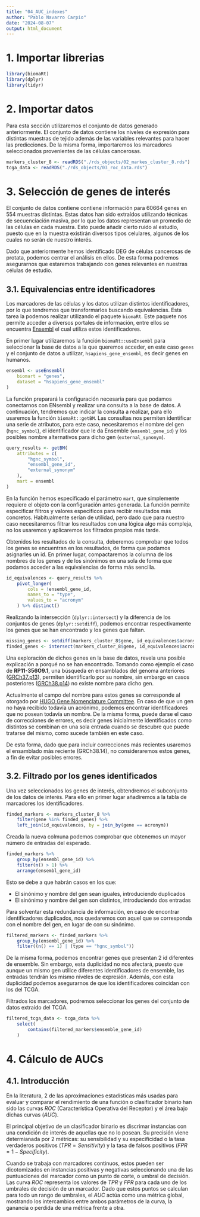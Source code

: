 ```yaml
---
title: "04_AUC_indexes"
author: "Pablo Navarro Carpio"
date: "2024-08-07"
output: html_document
---
```


# 1. Importar librerias

```r
library(biomaRt)
library(dplyr)
library(tidyr)
```

# 2. Importar datos

Para esta sección utilizaremos el conjunto de datos generado anteriormente. El conjunto de datos contiene los niveles de expresión para distintas muestras de tejido además de las variables relevantes para hacer las predicciones. De la misma forma, importaremos los marcadores seleccionados provenientes de las células cancerosas.

```r
markers_cluster_8 <- readRDS("./rds_objects/02_markes_cluster_8.rds")
tcga_data <- readRDS("./rds_objects/03_roc_data.rds")
```

# 3. Selección de genes de interés

El conjunto de datos contiene contiene información para 60664 genes en 554 muestras distintas. Estas datos han sido extraídos utilizando técnicas de secuenciación masiva, por lo que los datos representan un promedio de las células en cada muestra. Esto puede añadir cierto ruido al estudio, puesto que en la muestra existirán diversos tipos celulares, algunos de los cuales no serán de nuestro interés.

Dado que anteriormente hemos identificado DEG de células cancerosas de protata, podemos centrar el análisis en ellos. De esta forma podremos asegurarnos que estaremos trabajando con genes relevantes en nuestras células de estudio.

## 3.1. Equivalencias entre identificadores

Los marcadores de las células y los datos utilizan distintos identificadores, por lo que tendremos que transformarlos buscando equivalencias. Esta tarea la podemos realizar utilizando el paquete `biomaRt`. Este paquete nos permite acceder a diversos portales de información, entre ellos se encuentra [Ensembl](https://www.ensembl.org/index.html) el cual utiliza estos identificadores.

En primer lugar utilizaremos la función `biomaRt::useEnsembl` para seleccionar la base de datos a la que queremos acceder, en este caso `genes` y el conjunto de datos a utilizar, `hsapiens_gene_ensembl`, es decir genes en humanos.

```r
ensembl <- useEnsembl(
    biomart = "genes",
    dataset = "hsapiens_gene_ensembl"
)
```

La función preparará la configuración necesaria para que podamos conectarnos con ENsembl y realizar una consulta a la base de datos. A continuación, tendremos que indicar la consulta a realizar, para ello usaremos la función `biomaRt::getBM`. Las consultas nos permiten identificar una serie de atributos, para este caso, necesitaremos el nombre del gen (`hgnc_symbol`), el identificador que le da Ensemble (`ensembl_gene_id`) y los posibles nombre alternativos para dicho gen (`external_synonym`).

```r
query_results <- getBM(
    attributes = c(
        "hgnc_symbol",
        "ensembl_gene_id",
        "external_synonym"
    ),
    mart = ensembl
)
```

En la función hemos especificado el parámetro `mart`, que simplemente requiere el objeto con la configuración antes generada. La función permite especificar filtros y valores especificos para recibir resultados más concretos. Habitualmente serían de utilidad, pero dado que para nuestro caso necesitaremos filtrar los resultados con una lógica algo más compleja, no los usaremos y aplicaremos los filtrados propios más tarde.

Obtenidos los resultados de la consulta, deberemos comprobar que todos los genes se encuentran en los resultados, de forma que podamos asignarles un id. En primer lugar, compactaremos la columna de los nombres de los genes y de los sinónimos en una sola de forma que podamos acceder a las equivalencias de forma más sencilla.

```r
id_equivalences <- query_results %>%
    pivot_longer(
        cols = !ensembl_gene_id,
        names_to = "type",
        values_to = "acronym"
    ) %>% distinct()
```

Realizando la intersección (`dplyr::intersect`) y la diferencia de los conjuntos de genes (`dplyr::setdiff`), podemos encontrar respectivamente los genes que se han encontrado y los genes que faltan.

```r
missing_genes <- setdiff(markers_cluster_8$gene, id_equivalences$acronym)
finded_genes <- intersect(markers_cluster_8$gene, id_equivalences$acronym)
```

Una exploración de dichos genes en la base de datos, revela una posible explicación a porqué no se han encontrado. Tomando como ejemplo el caso de **RP11-356O9.1**, una búsqueda en ensamblados del genoma anteriores ([GRCh37.p13](https://grch37.ensembl.org/Homo_sapiens/Gene/Summary?db=core;g=ENSG00000258414;r=14:38033252-38048330;t=ENST00000554829)), permiten identificarlo por su nombre, sin embargo en casos posteriores ([GRCh38.p14](https://www.ensembl.org/Homo_sapiens/Gene/Idhistory?g=ENSG00000258414)) no existe nombre para dicho gen.

Actualmente el campo del nombre para estos genes se corresponde al otorgado por [HUGO Gene Nomenclature Committee](https://www.genenames.org/). En caso de que un gen no haya recibido todavía un acrónimo, podemos encontrar identificadores que no posean todavía un nombre. De la misma forma, puede darse el caso de correcciones de errores, es decir genes inicialmente identificados como distintos se combinan en una sola entrada cuando se descubre que puede tratarse del mismo, como sucede también en este caso.

De esta forma, dado que para incluir correcciones más recientes usaremos el ensamblado más reciente (GRCh38.14), no consideraremos estos genes, a fin de evitar posibles errores.

## 3.2. Filtrado por los genes identificados

Una vez seleccionados los genes de interés, obtendremos el subconjunto de los datos de interés. Para ello en primer lugar añadiremos a la tabla de marcadores los identificadores.

```r
finded_markers <- markers_cluster_8 %>%
    filter(gene %in% finded_genes) %>%
    left_join(id_equivalences, by = join_by(gene == acronym))
```

Creada la nueva colmuna podemos comprobar que obtenemos un mayor número de entradas del esperado.

```r
finded_markers %>%
    group_by(ensembl_gene_id) %>%
    filter(n() > 1) %>%
    arrange(ensembl_gene_id)
```

Esto se debe a que habrán casos en los que:

+ El sinónimo y nombre del gen sean iguales, introduciendo duplicados
+ El sinónimo y nombre del gen son distintos, introduciendo dos entradas

Para solventar esta redundancia de información, en caso de encontrar identificadores duplicados, nos quedaremos con aquel que se corresponda con el nombre del gen, en lugar de con su sinónimo.

```r
filtered_markers <- finded_markers %>%
    group_by(ensembl_gene_id) %>%
    filter((n() == 1) | (type == "hgnc_symbol"))
```

De la misma forma, podemos encontrar genes que presentan 2 id diferentes de ensemble. Sin embargo, esta duplicidad no nos afectará, puesto que aunque un mismo gen utilice diferentes identificadores de ensemble, las entradas tendrán los mismo niveles de expresión. Además, con esta duplicidad podemos asegurarnos de que los identificadores coincidan con los del TCGA.

Filtrados los marcadores, podremos seleccionar los genes del conjunto de datos extraido del TCGA.

```r
filtered_tcga_data <- tcga_data %>%
    select(
        contains(filtered_markers$ensemble_gene_id)
    )
```


# 4. Cálculo de AUCs

## 4.1. Introducción

En la literatura, 2 de las aproximaciones estadísticas más usadas para evaluar y comparar el rendimiento de una función o clasificador binario han sido las curvas $ROC$ (Característica Operativa del Receptor) y el área bajo dichas curvas ($AUC$).

El principal objetivo de un clasificador binario es discrimar instancias con una condición de interés de aquellas que no lo posean. Su precisión viene determianada por 2 métricas: su sensibilidad y su especificidad o la tasa verdaderos positivos ($TPR = Sensitivity$) y la tasa de falsos positivos ($FPR = 1 - Specificity$).

Cuando se trabaja con marcadores continuos, estos pueden ser dicotomizados en instancias positivas y negativas seleccionando una de las puntuaciones del marcador como un punto de corte, o umbral de decisión. Las curva $ROC$ representa los valores de $TPR$ y $FPR$ para cada uno de los umbrales de decisión de un marcador. Dado que estos puntos se calculan para todo un rango de umbrales, el $AUC$ actúa como una métrica global, mostrando los intercambios entre ambos parámetros de la curva, la ganancia o perdida de una métrica frente a otra.



